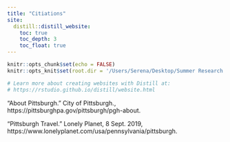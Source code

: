 ```yaml
---
title: "Citiations"
site: 
  distill::distill_website:
    toc: true
    toc_depth: 3
    toc_float: true
---
```


```r
knitr::opts_chunk$set(echo = FALSE)
knitr::opts_knit$set(root.dir = '/Users/Serena/Desktop/Summer Research Documents/')

# Learn more about creating websites with Distill at:
# https://rstudio.github.io/distill/website.html

```

“About Pittsburgh.” City of Pittsburgh., https://pittsburghpa.gov/pittsburgh/pgh-about. 

“Pittsburgh Travel.” Lonely Planet, 8 Sept. 2019, https://www.lonelyplanet.com/usa/pennsylvania/pittsburgh. 


